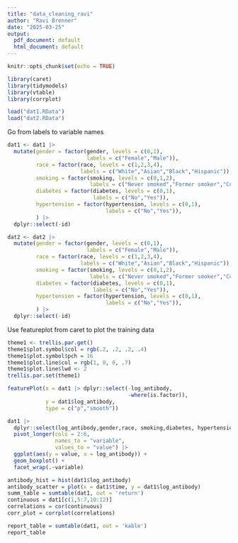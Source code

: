 ```yaml
---
title: "data_cleaning_ravi"
author: "Ravi Brenner"
date: "2025-03-25"
output:
  pdf_document: default
  html_document: default
---
```


```r
knitr::opts_chunk$set(echo = TRUE)
```

```r
library(caret)
library(tidymodels)
library(vtable)
library(corrplot)
```

```r
load("dat1.RData")
load("dat2.RData")
```

Go from labels to variable names
```r
dat1 <- dat1 |>
  mutate(gender = factor(gender, levels = c(0,1),
                         labels = c("Female","Male")),
         race = factor(race, levels = c(1,2,3,4),
                       labels = c("White","Asian","Black","Hispanic")),
         smoking = factor(smoking, levels = c(0,1,2),
                          labels = c("Never smoked","Former smoker","Current smoker")),
         diabetes = factor(diabetes, levels = c(0,1),
                           labels = c("No","Yes")),
         hypertension = factor(hypertension, levels = c(0,1),
                               labels = c("No","Yes")),
         ) |>
  dplyr::select(-id)

dat2 <- dat2 |>
  mutate(gender = factor(gender, levels = c(0,1),
                         labels = c("Female","Male")),
         race = factor(race, levels = c(1,2,3,4),
                       labels = c("White","Asian","Black","Hispanic")),
         smoking = factor(smoking, levels = c(0,1,2),
                          labels = c("Never smoked","Former smoker","Current smoker")),
         diabetes = factor(diabetes, levels = c(0,1),
                           labels = c("No","Yes")),
         hypertension = factor(hypertension, levels = c(0,1),
                               labels = c("No","Yes")),
         ) |>
  dplyr::select(-id)
```

Use featureplot from caret to plot the training data
```r
theme1 <- trellis.par.get()
theme1$plot.symbol$col = rgb(.2, .2, .2, .4)
theme1$plot.symbol$pch = 16
theme1$plot.line$col = rgb(1, 0, 0, .7)
theme1$plot.line$lwd <- 2
trellis.par.set(theme1)

featurePlot(x = dat1 |> dplyr::select(-log_antibody,
                                      -where(is.factor)),
            y = dat1$log_antibody,
            type = c("p","smooth"))

dat1 |> 
  dplyr::select(log_antibody,gender,race, smoking,diabetes, hypertension) |>
  pivot_longer(cols = 2:6,
               names_to = "variable",
               values_to = "value") |>
  ggplot(aes(y = value, x = log_antibody)) + 
  geom_boxplot() +
  facet_wrap(.~variable)
```

```r

antibody_hist = hist(dat1$log_antibody)
antibody_scatter = plot(x = dat1$time, y = dat1$log_antibody)
summ_table = sumtable(dat1, out = 'return')
continuous = dat1[c(1,5:7,10:12)]
correlations = cor(continuous)
corr_plot = corrplot(correlations)

report_table = sumtable(dat1, out = 'kable')
report_table


```
